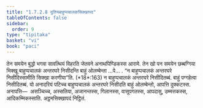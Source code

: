 ```yaml
---
title: "1.7.2.8 दुतियबाहुप्पचालकसिक्खापद"
tableOfContents: false
sidebar:
  order: 9
type: "tipitaka"
basket: "vi"
book: "paci"
---
```



<DynamicBreadcrumb />

<Division number="593" book="paci">

<Paragraph number="1770" book="paci">
तेन समयेन बुद्धो भगवा सावत्थियं विहरति जेतवने अनाथपिण्डिकस्स आरामे. तेन खो पन समयेन छब्बग्गिया भिक्खू बाहुप्पचालकं अन्तरघरे निसीदन्ति बाहुं ओलम्बेन्ता …पे… .
</Paragraph>

<Paragraph number="1771" book="paci">
<Emphasis>“न बाहुप्पचालकं अन्तरघरे निसीदिस्सामीति सिक्खा करणीया”</Emphasis>ति. (*18*:<Emphasis>163</Emphasis>)
</Paragraph>

<Paragraph number="1772" book="paci">
न बाहुप्पचालकं अन्तरघरे निसीदितब्बं. बाहुं पग्गहेत्वा निसीदितब्बं. यो अनादरियं पटिच्च बाहुप्पचालकं अन्तरघरे निसीदति बाहुं ओलम्बेन्तो, आपत्ति दुक्कटस्स.
</Paragraph>

<Paragraph number="1773" book="paci">
अनापत्ति—  असञ्चिच्च, अस्सतिया, अजानन्तस्स, गिलानस्स, वासूपगतस्स, आपदासु, उम्मत्तकस्स, आदिकम्मिकस्साति.

</Paragraph>
</Division>

<Paragraph number="1774" type="center" book="paci">
अट्ठमसिक्खापदं निट्ठितं.
</Paragraph>